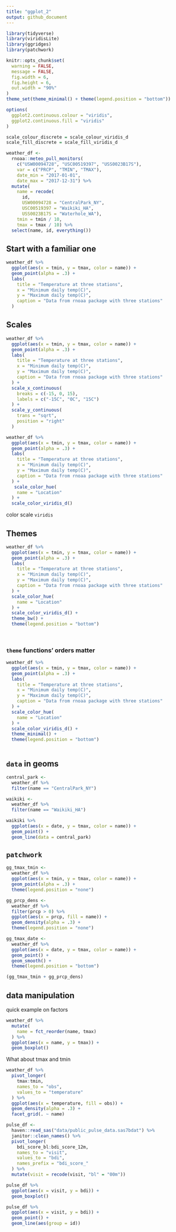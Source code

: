 ```yaml
---
title: "ggplot_2"
output: github_document
---
```


```r
library(tidyverse)
library(viridisLite)
library(ggridges)
library(patchwork)

knitr::opts_chunk$set(
  warning = FALSE,
  message = FALSE,
  fig.width = 6,
  fig.height = 6,
  out.width = "90%"
)
theme_set(theme_minimal() + theme(legend.position = "bottom"))

options(
  ggplot2.continuous.colour = "viridis",
  ggplot2.continuous.fill = "viridis"
)

scale_colour_discrete = scale_colour_viridis_d
scale_fill_discrete = scale_fill_viridis_d


```


```r
weather_df <- 
  rnoaa::meteo_pull_monitors(
    c("USW00094728", "USC00519397", "USS0023B17S"),
    var = c("PRCP", "TMIN", "TMAX"), 
    date_min = "2017-01-01",
    date_max = "2017-12-31") %>%
  mutate(
    name = recode(
      id, 
      USW00094728 = "CentralPark_NY", 
      USC00519397 = "Waikiki_HA",
      USS0023B17S = "Waterhole_WA"),
    tmin = tmin / 10,
    tmax = tmax / 10) %>%
  select(name, id, everything())
```

## Start with a familiar one

```r
weather_df %>% 
  ggplot(aes(x = tmin, y = tmax, color = name)) +
  geom_point(alpha = .3) +
  labs(
    title = "Temperature at three stations",
    x = "Minimum daily temp(C)",
    y = "Maximum daily temp(C)",
    caption = "Data from rnoaa package with three stations"
  )
```

## Scales

```r
weather_df %>% 
  ggplot(aes(x = tmin, y = tmax, color = name)) +
  geom_point(alpha = .3) +
  labs(
    title = "Temperature at three stations",
    x = "Minimum daily temp(C)",
    y = "Maximum daily temp(C)",
    caption = "Data from rnoaa package with three stations"
  ) +
  scale_x_continuous(
    breaks = c(-15, 0, 15),
    labels = c("-15C", "0C", "15C")
  ) +
  scale_y_continuous(
    trans = "sqrt",
    position = "right"
  )
```

```r
weather_df %>% 
  ggplot(aes(x = tmin, y = tmax, color = name)) +
  geom_point(alpha = .3) +
  labs(
    title = "Temperature at three stations",
    x = "Minimum daily temp(C)",
    y = "Maximum daily temp(C)",
    caption = "Data from rnoaa package with three stations"
  ) +
   scale_color_hue(
    name = "Location"
  ) +
  scale_color_viridis_d()
```
color scale `viridis`

## Themes

```r
weather_df %>% 
  ggplot(aes(x = tmin, y = tmax, color = name)) +
  geom_point(alpha = .3) +
  labs(
    title = "Temperature at three stations",
    x = "Minimum daily temp(C)",
    y = "Maximum daily temp(C)",
    caption = "Data from rnoaa package with three stations"
  ) +
  scale_color_hue(
    name = "Location"
  ) +
  scale_color_viridis_d() +
  theme_bw() +
  theme(legend.position = "bottom")
  
    
```

### `theme` functions' orders matter


```r
weather_df %>% 
  ggplot(aes(x = tmin, y = tmax, color = name)) +
  geom_point(alpha = .3) +
  labs(
    title = "Temperature at three stations",
    x = "Minimum daily temp(C)",
    y = "Maximum daily temp(C)",
    caption = "Data from rnoaa package with three stations"
  ) +
  scale_color_hue(
    name = "Location"
  ) +
  scale_color_viridis_d() +
  theme_minimal() +
  theme(legend.position = "bottom")
    
```

## `data` in geoms

```r
central_park <-
  weather_df %>% 
  filter(name == "CentralPark_NY")

waikiki <- 
  weather_df %>% 
  filter(name == "Waikiki_HA")

waikiki %>% 
  ggplot(aes(x = date, y = tmax, color = name)) +
  geom_point() +
  geom_line(data = central_park)
```

## `patchwork`

```r
gg_tmax_tmin <-  
  weather_df %>% 
  ggplot(aes(x = tmin, y = tmax, color = name)) +
  geom_point(alpha = .3) +
  theme(legend.position = "none")

gg_prcp_dens <-
  weather_df %>% 
  filter(prcp > 0) %>% 
  ggplot(aes(x = prcp, fill = name)) +
  geom_density(alpha = .3) +
  theme(legend.position = "none")

gg_tmax_date <- 
  weather_df %>% 
  ggplot(aes(x = date, y = tmax, color = name)) +
  geom_point() +
  geom_smooth() +
  theme(legend.position = "bottom")

(gg_tmax_tmin + gg_prcp_dens)
```

## data manipulation

quick example on factors

```r
weather_df %>% 
  mutate(
    name = fct_reorder(name, tmax)
  ) %>% 
  ggplot(aes(x = name, y = tmax)) +
  geom_boxplot()
```


What about tmax and tmin

```r
weather_df %>% 
  pivot_longer(
    tmax:tmin,
    names_to = "obs",
    values_to = "temperature"
  ) %>% 
  ggplot(aes(x = temperature, fill = obs)) +
  geom_density(alpha = .3) +
  facet_grid(. ~ name)
```

```r
pulse_df <-
  haven::read_sas("data/public_pulse_data.sas7bdat") %>% 
  janitor::clean_names() %>% 
  pivot_longer(
    bdi_score_bl:bdi_score_12m,
    names_to = "visit",
    values_to = "bdi",
    names_prefix = "bdi_score_"
  ) %>% 
  mutate(visit = recode(visit, "bl" = "00m"))

pulse_df %>% 
  ggplot(aes(x = visit, y = bdi)) +
  geom_boxplot()

pulse_df %>% 
  ggplot(aes(x = visit, y = bdi)) +
  geom_point() +
  geom_line(aes(group = id))
```


